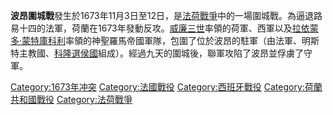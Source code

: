 {{unreferenced|time=2015-08-22T03:09:32+00:00}}
{{noteTA|G1=德国地名}}
{{Infobox military conflict
|conflict=波昂圍城戰
|image=
|caption=
|partof=[[法荷戰爭|法荷戰爭]]
|date=1673年11月3日-12日
|place=今日[[德國|德國]][[波昂|波昂]]的附近
|result= 聯軍獲勝
|combatant1={{flagcountry|Kingdom of France}} <br> {{flagicon image|Flag of the Prince-Bishopric of Münster.svg}} {{link-en|明斯特主教國|Bishopric of Münster}}
|combatant2={{flag|Dutch Republic}}<br>{{flag|Holy Roman Empire}}<br>{{flag|Spain|1506}}
|commander1=
|commander2={{flagicon|Dutch Republic}} [[威廉三世_(奧蘭治)|威廉三世 (奧蘭治)]] <br> {{flagicon|Holy Roman Empire}} [[拉依蒙多·蒙特庫科利|拉依蒙多·蒙特庫科利]]
|strength1=
|strength2=10,000名荷蘭士兵<br>15,000名西班牙士兵
|casualties1=
|casualties2=
}}
{{Campaignbox Dutch War}}
'''波昂圍城戰'''發生於1673年11月3日至12日，是[[法荷戰爭|法荷戰爭]]中的一場圍城戰。為逼退路易十四的法軍，荷蘭在1673年發動反攻。[[威廉三世_(奥兰治)|威廉三世]]率領的荷軍、西軍以及[[拉依蒙多·蒙特库科利|拉依蒙多·蒙特庫科利]]率領的神聖羅馬帝國軍隊，包圍了位於波昂的駐軍（由法軍、明斯特主教國、[[科隆選侯國|科隆選侯國]]組成）。經過九天的圍城後，聯軍攻陷了波昂並俘虜了守軍。

{{coord|50.7300|N|7.1000|E|source:wikidata|display=title}}

[[Category:1673年冲突|Category:1673年冲突]]
[[Category:法國戰役|Category:法國戰役]]
[[Category:西班牙戰役|Category:西班牙戰役]]
[[Category:荷蘭共和國戰役|Category:荷蘭共和國戰役]]
[[Category:法荷戰爭|Category:法荷戰爭]]